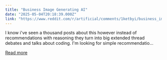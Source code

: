 ```yaml
---
title: "Business Image Generating AI"
date: "2025-05-04T20:18:39.000Z"
link: "https://www.reddit.com/r/artificial/comments/1ketbyi/business_image_generating_ai/"
---
```


I know i've seen a thousand posts about this however instead of recommendations with reasoning they turn into big extended thread debates and talks about coding. 
 I'm looking for simple recommendatio...

[Read more](https://www.reddit.com/r/artificial/comments/1ketbyi/business_image_generating_ai/)
